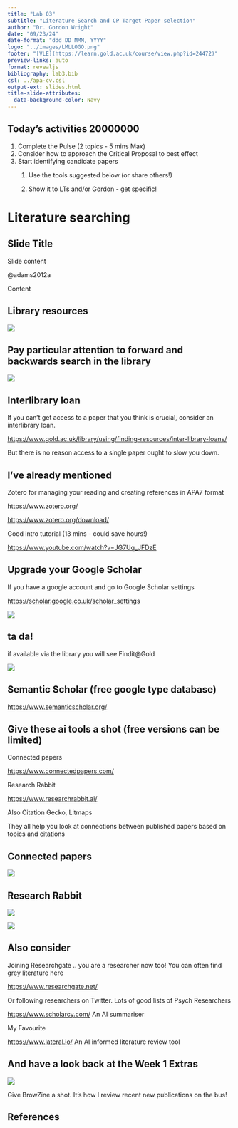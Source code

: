 ```yaml
---
title: "Lab 03"
subtitle: "Literature Search and CP Target Paper selection"
author: "Dr. Gordon Wright"
date: "09/23/24"
date-format: "ddd DD MMM, YYYY"
logo: "../images/LMLLOGO.png"
footer: "[VLE](https://learn.gold.ac.uk/course/view.php?id=24472)"
preview-links: auto
format: revealjs
bibliography: lab3.bib
csl: ../apa-cv.csl
output-ext: slides.html
title-slide-attributes: 
  data-background-color: Navy
---
```


## Today's activities 20000000

::: incremental
1.  Complete the Pulse (2 topics - 5 mins Max)
2.  Consider how to approach the Critical Proposal to best effect
3.  Start identifying candidate papers
    1.  Use the tools suggested below (or share others!)

    2.  Show it to LTs and/or Gordon - get specific!
:::

# Literature searching

## Slide Title

Slide content

::: aside
@adams2012a
:::

Content

## Library resources

![](images/paste-2CD4CEC4.png)

## Pay particular attention to forward and backwards search in the library

![](images/forward_backwardsearch.png)

## Interlibrary loan

If you can't get access to a paper that you think is crucial, consider
an interlibrary loan.

<https://www.gold.ac.uk/library/using/finding-resources/inter-library-loans/>

But there is no reason access to a single paper ought to slow you down.

## I've already mentioned

Zotero for managing your reading and creating references in APA7 format

<https://www.zotero.org/>

<https://www.zotero.org/download/>

Good intro tutorial (13 mins - could save hours!)

<https://www.youtube.com/watch?v=JG7Uq_JFDzE>

## Upgrade your Google Scholar

If you have a google account and go to Google Scholar settings

<https://scholar.google.co.uk/scholar_settings>

![](images/paste-9F9668BF.png)

## ta da!

if available via the library you will see Findit\@Gold

![](images/paste-124F7197.png)

## Semantic Scholar (free google type database)

<https://www.semanticscholar.org/>

## Give these ai tools a shot (free versions can be limited)

Connected papers

<https://www.connectedpapers.com/>

Research Rabbit

<https://www.researchrabbit.ai/>

Also Citation Gecko, Litmaps

They all help you look at connections between published papers based on
topics and citations

## Connected papers

![](images/paste-69FF9432.png)

## Research Rabbit

![](images/paste-342CD4F0.png)

![](images/paste-CC5638B1.png)

## Also consider

Joining Researchgate .. you are a researcher now too! You can often find
grey literature here

<https://www.researchgate.net/>

Or following researchers on Twitter. Lots of good lists of Psych
Researchers

<https://www.scholarcy.com/> An AI summariser

My Favourite

<https://www.lateral.io/> An AI informed literature review tool

## And have a look back at the Week 1 Extras

![](images/paste-46E0A478.png)

Give BrowZine a shot. It's how I review recent new publications on the
bus!

## References
